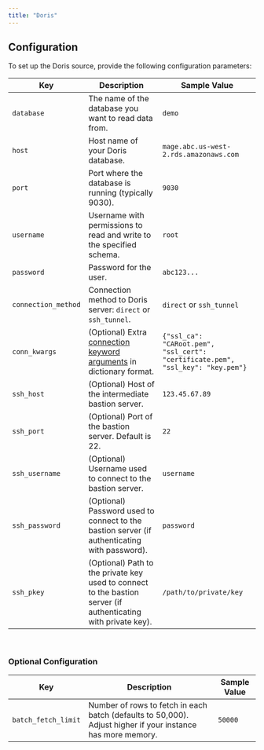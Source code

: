 ```yaml
---
title: "Doris"
---
```


## Configuration

To set up the Doris source, provide the following configuration parameters:

| Key                 | Description                                                                                                             | Sample Value                         |
| ------------------- | ----------------------------------------------------------------------------------------------------------------------- | ------------------------------------ |
| `database`          | The name of the database you want to read data from.                                                                    | `demo`                               |
| `host`              | Host name of your Doris database.                                                                                       | `mage.abc.us-west-2.rds.amazonaws.com` |
| `port`              | Port where the database is running (typically 9030).                                                                    | `9030`                               |
| `username`          | Username with permissions to read and write to the specified schema.                                                    | `root`                               |
| `password`          | Password for the user.                                                                                                  | `abc123...`                          |
| `connection_method` | Connection method to Doris server: `direct` or `ssh_tunnel`.                                                             | `direct` or `ssh_tunnel`             |
| `conn_kwargs`       | (Optional) Extra [connection keyword arguments](https://dev.mysql.com/doc/connector-python/en/connector-python-connectargs.html) in dictionary format. | `{"ssl_ca": "CARoot.pem", "ssl_cert": "certificate.pem", "ssl_key": "key.pem"}` |
| `ssh_host`          | (Optional) Host of the intermediate bastion server.                                                                      | `123.45.67.89`                       |
| `ssh_port`          | (Optional) Port of the bastion server. Default is 22.                                                                    | `22`                                 |
| `ssh_username`      | (Optional) Username used to connect to the bastion server.                                                               | `username`                           |
| `ssh_password`      | (Optional) Password used to connect to the bastion server (if authenticating with password).                             | `password`                           |
| `ssh_pkey`          | (Optional) Path to the private key used to connect to the bastion server (if authenticating with private key).            | `/path/to/private/key`               |

<br/>

### Optional Configuration

| Key                | Description                                                                                         | Sample Value |
| ------------------ | --------------------------------------------------------------------------------------------------- | ------------ |
| `batch_fetch_limit` | Number of rows to fetch in each batch (defaults to 50,000). Adjust higher if your instance has more memory. | `50000`      |

<br/>
